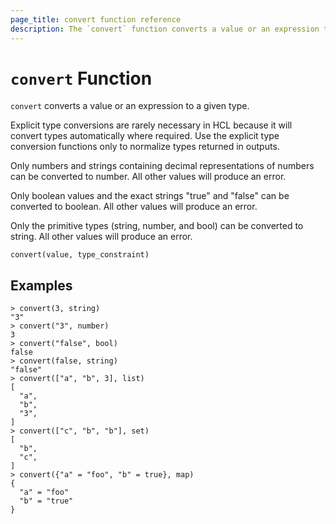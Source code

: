 ```yaml
---
page_title: convert function reference
description: The `convert` function converts a value or an expression to a given type. Learn how to use the `convert` function in Packer templates.
---
```


# `convert` Function

`convert` converts a value or an expression to a given type.

Explicit type conversions are rarely necessary in HCL because it will convert
types automatically where required. Use the explicit type conversion functions
only to normalize types returned in outputs.

Only numbers and strings containing decimal representations of numbers can be
converted to number. All other values will produce an error.

Only boolean values and the exact strings "true" and "false" can be converted
to boolean. All other values will produce an error.

Only the primitive types (string, number, and bool) can be converted to string.
All other values will produce an error.

`convert(value, type_constraint)`

## Examples

```shell-session
> convert(3, string)
"3"
> convert("3", number)
3
> convert("false", bool)
false
> convert(false, string)
"false"
> convert(["a", "b", 3], list)
[
  "a",
  "b",
  "3",
]
> convert(["c", "b", "b"], set)
[
  "b",
  "c",
]
> convert({"a" = "foo", "b" = true}, map)
{
  "a" = "foo"
  "b" = "true"
}
```

